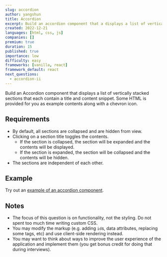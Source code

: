 ```yaml
---
slug: accordion
author: yangshun
title: Accordion
excerpt: Build an accordion component that a displays a list of vertically stacked sections that each contain a title and content snippet
created: 2022-12-21
languages: [html, css, js]
companies: []
premium: true
duration: 15
published: true
importance: low
difficulty: easy
frameworks: [vanilla, react]
framework_default: react
next_questions:
  - accordion-ii
---
```


Build an Accordion component that displays a list of vertically stacked sections that each contain a title and content snippet. Some HTML is provided for you as example contents along with a chevron icon.

## Requirements

- By default, all sections are collapsed and are hidden from view.
- Clicking on a section title toggles the contents.
  - If the section is collapsed, the section will be expanded and the contents will be displayed.
  - If the section is expanded, the section will be collapsed and the contents will be hidden.
- The sections are independent of each other.

## Example

Try out an [example of an accordion component](https://www.w3.org/WAI/ARIA/apg/example-index/accordion/accordion.html).

## Notes

- The focus of this question is on functionality, not the styling. Do not spent too much time writing custom CSS.
- You may modify the markup (e.g. adding `id`s, data attributes, replacing some tags, etc) and use client-side rendering instead.
- You may want to think about ways to improve the user experience of the application and implement them (you get bonus credit for doing that during interviews).
